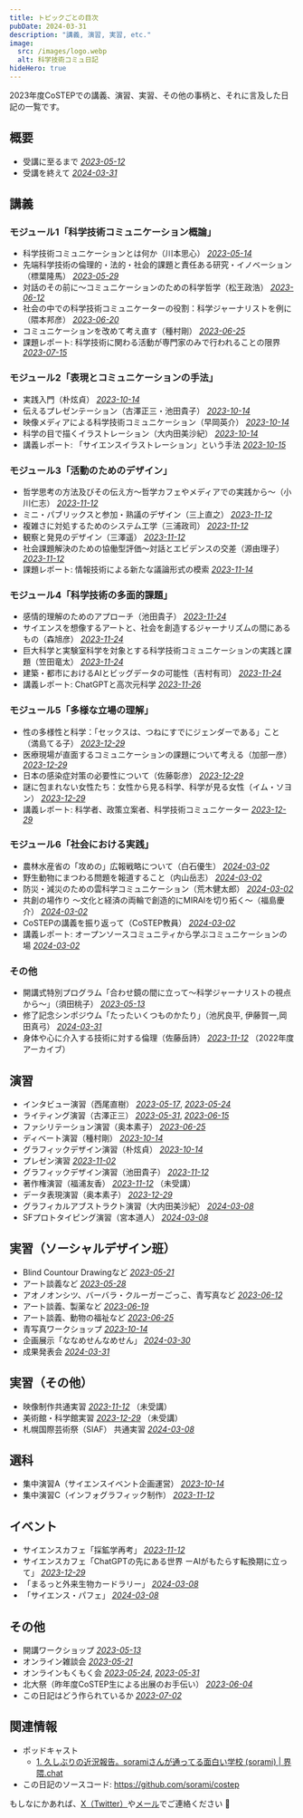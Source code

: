 ```yaml
---
title: トピックごとの目次
pubDate: 2024-03-31
description: "講義, 演習, 実習, etc."
image:
  src: /images/logo.webp
  alt: 科学技術コミュ日記
hideHero: true
---
```


2023年度CoSTEPでの講義、演習、実習、その他の事柄と、それに言及した日記の一覧です。

## 概要

- 受講に至るまで _[2023-05-12](/2023-05-12/)_
- 受講を終えて _[2024-03-31](/2024-03-31/)_

## 講義

### モジュール1「科学技術コミュニケーション概論」

- 科学技術コミュニケーションとは何か（川本思心） _[2023-05-14](/2023-05-14/)_
- 先端科学技術の倫理的・法的・社会的課題と責任ある研究・イノベーション（標葉隆馬） _[2023-05-29](/2023-05-29/)_
- 対話のその前に〜コミュニケーションのための科学哲学（松王政浩） _[2023-06-12](/2023-06-12/)_
- 社会の中での科学技術コミュニケーターの役割：科学ジャーナリストを例に（隈本邦彦） _[2023-06-20](/2023-06-20/)_
- コミュニケーションを改めて考え直す（種村剛） _[2023-06-25](/2023-06-25/)_
- 課題レポート: 科学技術に関わる活動が専門家のみで行われることの限界 _[2023-07-15](/2023-07-15/)_

### モジュール2「表現とコミュニケーションの手法」

- 実践入門（朴炫貞） _[2023-10-14](/2023-10-14/)_
- 伝えるプレゼンテーション（古澤正三・池田貴子） _[2023-10-14](/2023-10-14/)_
- 映像メディアによる科学技術コミュニケーション（早岡英介） _[2023-10-14](/2023-10-14/)_
- 科学の目で描くイラストレーション（大内田美沙紀） _[2023-10-14](/2023-10-14/)_
- 講義レポート: 「サイエンスイラストレーション」という手法 _[2023-10-15](/2023-10-15/)_

### モジュール3「活動のためのデザイン」

- 哲学思考の方法及びその伝え方～哲学カフェやメディアでの実践から～（小川仁志） _[2023-11-12](/2023-11-12/)_
- ミニ・パブリックスと参加・熟議のデザイン（三上直之） _[2023-11-12](/2023-11-12/)_
- 複雑さに対処するためのシステム工学（三浦政司） _[2023-11-12](/2023-11-12/)_
- 観察と発見のデザイン（三澤遥） _[2023-11-12](/2023-11-12/)_
- 社会課題解決のための協働型評価～対話とエビデンスの交差（源由理子） _[2023-11-12](/2023-11-12/)_
- 課題レポート: 情報技術による新たな議論形式の模索 _[2023-11-14](/2023-11-14/)_

### モジュール4「科学技術の多面的課題」

- 感情的理解のためのアプローチ（池田貴子） _[2023-11-24](/2023-11-24/)_
- サイエンスを想像するアートと、社会を創造するジャーナリズムの間にあるもの（森旭彦） _[2023-11-24](/2023-11-24/)_
- 巨大科学と実験室科学を対象とする科学技術コミュニケーションの実践と課題（笠田竜太） _[2023-11-24](/2023-11-24/)_
- 建築・都市におけるAIとビッグデータの可能性（吉村有司） _[2023-11-24](/2023-11-24/)_
- 講義レポート: ChatGPTと高次元科学 _[2023-11-26](/2023-11-26/)_

### モジュール5「多様な立場の理解」

- 性の多様性と科学：「セックスは、つねにすでにジェンダーである」こと（満島てる子） _[2023-12-29](/2023-12-29/)_
- 医療現場が直面するコミュニケーションの課題について考える（加部一彦） _[2023-12-29](/2023-12-29/)_
- 日本の感染症対策の必要性について（佐藤彰彦） _[2023-12-29](/2023-12-29/)_
- 謎に包まれない女性たち：女性から見る科学、科学が見る女性（イム・ソヨン） _[2023-12-29](/2023-12-29/)_
- 講義レポート: 科学者、政策立案者、科学技術コミュニケーター _[2023-12-29](/2023-12-29/)_

### モジュール6「社会における実践」

- 農林水産省の「攻めの」広報戦略について（白石優生） _[2024-03-02](/2024-03-02/)_
- 野生動物にまつわる問題を報道すること（内山岳志） _[2024-03-02](/2024-03-02/)_
- 防災・減災のための雲科学コミュニケーション（荒木健太郎） _[2024-03-02](/2024-03-02/)_
- 共創の場作り 〜文化と経済の両輪で創造的にMIRAIを切り拓く〜（福島慶介） _[2024-03-02](/2024-03-02/)_
- CoSTEPの講義を振り返って（CoSTEP教員） _[2024-03-02](/2024-03-02/)_
- 講義レポート: オープンソースコミュニティから学ぶコミュニケーションの場 _[2024-03-02](/2024-03-02/)_

### その他

- 開講式特別プログラム「合わせ鏡の間に立って〜科学ジャーナリストの視点から〜」（須田桃子） _[2023-05-13](/2023-05-13/)_
- 修了記念シンポジウム「たったいくつものかたり」（池尻良平, 伊藤賀一,岡田真弓） _[2024-03-31](/2024-03-31/)_
- 身体や心に介入する技術に対する倫理（佐藤岳詩） _[2023-11-12](/2023-11-12/)_ （2022年度アーカイブ）

## 演習

- インタビュー演習（西尾直樹） _[2023-05-17](/2023-05-17/)_, _[2023-05-24](/2023-05-24/)_
- ライティング演習（古澤正三） _[2023-05-31](/2023-05-31/)_, _[2023-06-15](/2023-06-15/)_
- ファシリテーション演習（奥本素子） _[2023-06-25](/2023-06-25/)_
- ディベート演習（種村剛） _[2023-10-14](/2023-10-14/)_
- グラフィックデザイン演習（朴炫貞） _[2023-10-14](/2023-10-14/)_
- プレゼン演習 _[2023-11-02](/2023-11-02/)_
- グラフィックデザイン演習（池田貴子） _[2023-11-12](/2023-11-12/)_
- 著作権演習（福浦友香） _[2023-11-12](/2023-11-12/)_ （未受講）
- データ表現演習（奥本素子） _[2023-12-29](/2023-12-29/)_
- グラフィカルアブストラクト演習（大内田美沙紀） _[2024-03-08](/2024-03-08/)_
- SFプロトタイピング演習（宮本道人） _[2024-03-08](/2024-03-08/)_

## 実習（ソーシャルデザイン班）

- Blind Countour Drawingなど _[2023-05-21](/2023-05-21/)_
- アート談義など _[2023-05-28](/2023-05-28/)_
- アオノオンシツ、バーバラ・クルーガーごっこ、青写真など _[2023-06-12](/2023-06-12/)_
- アート談義、製薬など _[2023-06-19](/2023-06-19/)_
- アート談義、動物の福祉など _[2023-06-25](/2023-06-25/)_
- 青写真ワークショップ _[2023-10-14](/2023-10-14/)_
- 企画展示「ななめせんなめせん」 _[2024-03-30](/2024-03-30/)_
- 成果発表会 _[2024-03-31](/2024-03-31/)_

## 実習（その他）

- 映像制作共通実習 _[2023-11-12](/2023-11-12/)_ （未受講）
- 美術館・科学館実習 _[2023-12-29](/2023-12-29/)_ （未受講）
- 札幌国際芸術祭（SIAF） 共通実習 _[2024-03-08](/2024-03-08/)_

## 選科

- 集中演習A（サイエンスイベント企画運営） _[2023-10-14](/2023-10-14/)_
- 集中演習C（インフォグラフィック制作） _[2023-11-12](/2023-11-12/)_

## イベント

- サイエンスカフェ「採鉱学再考」 _[2023-11-12](/2023-11-12/)_
- サイエンスカフェ「ChatGPTの先にある世界 ーAIがもたらす転換期に立って」 _[2023-12-29](/2023-12-29/)_
- 「まるっと外来生物カードラリー」 _[2024-03-08](/2024-03-08/)_
- 「サイエンス・パフェ」 _[2024-03-08](/2024-03-08/)_

## その他

- 開講ワークショップ _[2023-05-13](/2023-05-13/)_
- オンライン雑談会 _[2023-05-21](/2023-05-21/)_
- オンラインもくもく会 _[2023-05-24](/2023-05-24/)_, _[2023-05-31](/2023-05-31/)_
- 北大祭（昨年度CoSTEP生による出展のお手伝い） _[2023-06-04](/2023-06-04/)_
- この日記はどう作られているか _[2023-07-02](/2023-07-02/)_

## 関連情報

- ポッドキャスト
  - [1. 久しぶりの近況報告。soramiさんが通ってる面白い学校 (sorami) | 界隈.chat](https://kaiwai.chat/episode/1)
- この日記のソースコード: https://github.com/sorami/costep

もしなにかあれば、[X（Twitter）](https://twitter.com/sorami)や[メール](mailto:hi@sorami.dev)でご連絡ください 🤝

